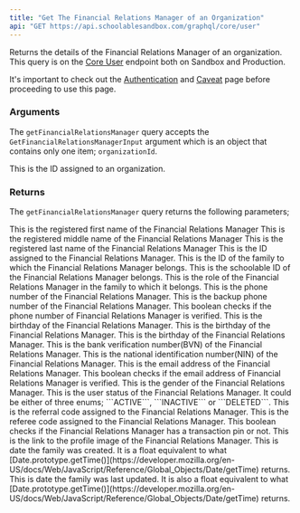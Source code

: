 ```yaml
---
title: "Get The Financial Relations Manager of an Organization"
api: "GET https://api.schoolablesandbox.com/graphql/core/user"
---
```

Returns the details of the Financial Relations Manager of an organization. This query is on the [Core User](https://api.schoolablesandbox.com/graphql/core/user) endpoint both on Sandbox and Production.

<Tip>It's important to check out the [Authentication](api-reference/authentication) and [Caveat](api-reference/authentication) page before proceeding to use this page.  </Tip>

### Arguments

The ```getFinancialRelationsManager``` query accepts the ```GetFinancialRelationsManagerInput``` argument which is an object that contains only one item; ```organizationId```.

<ResponseField name="GetFinancialRelationsManagerInput" type="GetFinancialRelationsManagerInput!">
  <Expandable title="properties">
    <ParamField query="organizationId" type="ID" required>
        This is the ID assigned to an organization.
    </ParamField>
  </Expandable>
</ResponseField>


### Returns

The ```getFinancialRelationsManager``` query returns the following parameters;

<ResponseField name="firstName" type="string" required>
    This is the registered first name of the Financial Relations Manager
</ResponseField>
<ResponseField name="middleName" type="string">
    This is the registered middle name of the Financial Relations Manager 
</ResponseField>
<ResponseField name="lastName" type="string">
    This is the registered last name of the Financial Relations Manager 
</ResponseField>
<ResponseField name="id" type="ID" required>
    This is the ID assigned to the Financial Relations Manager.
</ResponseField>
<ResponseField name="familyId" type="ID">
    This is the ID of the family to which the Financial Relations Manager belongs.
</ResponseField>
<ResponseField name="schoolableId" type="ID">
    This is the schoolable ID of the Financial Relations Manager belongs.
</ResponseField>
<ResponseField name="familyRole" type="string">
    This is the role of the Financial Relations Manager in the family to which it belongs.
</ResponseField>
<ResponseField name="phoneNumber" type="string">
    This is the phone number of the Financial Relations Manager.
</ResponseField>
<ResponseField name="alternatePhoneNumber" type="string">
    This is the backup phone number of the Financial Relations Manager.
</ResponseField>
<ResponseField name="phoneNumberVerified" type="boolean" required>
    This boolean checks if the phone number of Financial Relations Manager is verified.
</ResponseField>
<ResponseField name="birthDay" type="number" required>
    This is the birthday of the Financial Relations Manager.
</ResponseField>
<ResponseField name="birthMonth" type="number" required>
    This is the birthday of the Financial Relations Manager.
</ResponseField>
<ResponseField name="birthYear" type="number" required>
    This is the birthday of the Financial Relations Manager.
</ResponseField>
<ResponseField name="bvn" type="string">
    This is the bank verification number(BVN) of the Financial Relations Manager.
</ResponseField>
<ResponseField name="nin" type="string">
    This is the national identification number(NIN) of the Financial Relations Manager.
</ResponseField>
<ResponseField name="emailAddress" type="string">
    This is the email address of the Financial Relations Manager.
</ResponseField>
<ResponseField name="emailVerified" type="boolean" required>
    This boolean checks if the email address of Financial Relations Manager is verified.
</ResponseField>
<ResponseField name="gender" type="UserGender!" required>
    This is the gender of the Financial Relations Manager.
</ResponseField>
<ResponseField name="status" type="UserStatus!" required>
    This is the user status of the Financial Relations Manager. It could be either of three enums; ```ACTIVE```, ```INACTIVE``` or ```DELETED```.
</ResponseField>
<ResponseField name="referralCode" type="string">
    This is the referral code assigned to the Financial Relations Manager.
</ResponseField>
<ResponseField name="refereeCode" type="string">
    This is the referee code assigned to the Financial Relations Manager.
</ResponseField>
<ResponseField name="isTransactionPinSet" type="boolean" required>
    This boolean checks if the Financial Relations Manager has a transaction pin or not.
</ResponseField>
<ResponseField name="profileImageUrl" type="string">
    This is the link to the profile image of the Financial Relations Manager.
</ResponseField>
<ResponseField name="createdAt" type="float" required>
    This is date the family was created. It is a float equivalent to what [Date.prototype.getTime()](https://developer.mozilla.org/en-US/docs/Web/JavaScript/Reference/Global_Objects/Date/getTime) returns.
</ResponseField>
<ResponseField name="updatedAt" type="float">
    This is date the family was last updated. It is also a float equivalent to what [Date.prototype.getTime()](https://developer.mozilla.org/en-US/docs/Web/JavaScript/Reference/Global_Objects/Date/getTime) returns.
</ResponseField>

